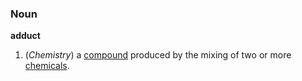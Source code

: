 ===Noun===
'''adduct'''
# (''Chemistry'') a [[compound]] produced by the mixing of two or more [[chemical]]s.